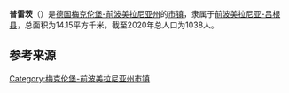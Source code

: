 {{noteTA|G1=德国地名|G2=Landkreis|G3=单位}}
{{Infobox settlement
| name = {{Nowrap|普雷茨}}
| native_name = {{lang|de|Preetz}}
| settlement_type = {{GER}}[[市镇_(德国)|市镇]]
| image_skyline = 
| image_caption = 
| image_flag = 
| image_seal = 
| image_map = Preetz in VR.svg
| map_caption = 普雷茨在前波美拉尼亚-吕根县的位置
| pushpin_map = Germany
| pushpin_relief = Relief Map of Germany.svg
| pushpin_label_position = left
| pushpin_map_caption = 普雷茨在德国的位置
| subdivision_type = 国家
| subdivision_name = {{GER}}
| subdivision_type1 = [[联邦州_(德国)|州]]
| subdivision_name1 = [[梅克伦堡-前波美拉尼亚州|梅克伦堡-前波美拉尼亚州]]
| subdivision_type2 = [[县_(德国)|县]]
| subdivision_name2 = [[前波美拉尼亚-吕根县|前波美拉尼亚-吕根县]]
| seat = Parkstraße 2<br>18445 Altenpleen
| leader_party = [[无党籍|无党籍]]
| leader_title = [[市长|市长]]
| leader_name = Menhard Feldmann
| elevation_m = 8
| area_footnotes = 
| area_total_km2 = 14.15
| population_as_of = 2019年12月31日
| population_footnotes = 
| population_total = 1038
| population_density_km2 = auto
| timezone = [[欧洲中部时间|CET]]
| utc_offset = +1
| timezone_DST = [[欧洲中部夏令时间|CEST]]
| utc_offset_DST = +2
| coordinates = {{coord|54|21|00|N|12|59|00|E|display=inline,title|region:DE_type:city}}
| postal_code_type = [[德国邮政编码列表|邮政编码]]
| postal_code = 18445
| registration_plate_type = [[德国车辆号牌|车辆号牌]]
| registration_plate = VR, GMN, NVP, RDG, RÜG
| blank_name = 
| blank_info = 
| website = 
| footnotes = 资料最后更新：{{date|2021-02-03|iso}}
}}

'''普雷茨'''（{{lang-de|Preetz}}）是[[德国|德国]][[梅克伦堡-前波美拉尼亚州|梅克伦堡-前波美拉尼亚州]]的[[市镇_(德国)|市镇]]，隶属于[[前波美拉尼亚-吕根县|前波美拉尼亚-吕根县]]，总面积为14.15平方千米，截至2020年总人口为1038人。

== 参考来源 ==
{{reflist}}

{{前波美拉尼亚-吕根县行政区划}}
{{Authority control}}
[[Category:梅克伦堡-前波美拉尼亚州市镇|Category:梅克伦堡-前波美拉尼亚州市镇]]